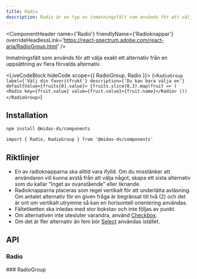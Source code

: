 ```yaml
---
title: Radio
description: Radio är en typ av inmatningsfält som används för att välja ett alternativ från en uppsättning alternativ
---
```



<ComponentHeader
  name={'Radio'}
  friendlyName={'Radioknappar'}
  overrideHeadlessLink='https://react-spectrum.adobe.com/react-aria/RadioGroup.html'
/>

Inmatningsfält som används för att välja exakt ett alternativ från en uppsättning av flera förvalda alternativ.

<LiveCodeBlock hideCode scope={{ RadioGroup, Radio }}>
  {`<RadioGroup label={'Välj din favoritfrukt'} description={'Du kan bara välja en'} defaultValue={fruits[0].value}>
    {fruits.slice(0,3).map(fruit => (
      <Radio key={fruit.value} value={fruit.value}>{fruit.name}</Radio>
    )))</RadioGroup>`}
</LiveCodeBlock>

## Installation 

```bash npm2yarn
npm install @midas-ds/components
```

```tsx
import { Radio, RadioGroup } from '@midas-ds/components'
```

## Riktlinjer

- En av radioknapparna ska alltid vara ifylld. Om du misstänker att användaren vill kunna avstå från att välja något,
  skapa ett sista alternativ som du kallar "Inget av ovanstående" eller liknande.
- Radioknapparna placeras som regel vertikalt för att underlätta avläsning. Om antalet alternativ för en given fråga är
  begränsat till två (2) och det är ont om vertikalt utrymme så kan en horisontell orientering användas.
- Fältetiketten ska inledas med stor bokstav och inte följas av punkt.
- Om alternativen inte utesluter varandra, använd [Checkbox](./checkbox.mdx).
- Om det är fler alternativ än fem bör [Select](./select.mdx) användas istället.

## API

### Radio

<PropTable name='Radio' />
### RadioGroup
<PropTable name='RadioGroup' />
